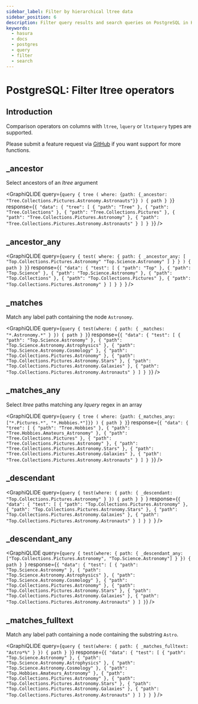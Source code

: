 ```yaml
---
sidebar_label: Filter by hierarchical ltree data
sidebar_position: 6
description: Filter query results and search queries on PostgreSQL in Hasura
keywords:
  - hasura
  - docs
  - postgres
  - query
  - filter
  - search
---
```



# PostgreSQL: Filter ltree operators

## Introduction

Comparison operators on columns with `ltree`, `lquery` or `ltxtquery` types are supported.

Please submit a feature request via [GitHub](https://github.com/hasura/graphql-engine) if you want support for more
functions.

[//]: # (For more details on `ltree` operators and PostgreSQL equivalents, refer to the)

[//]: # ([API reference]&#40;/api-reference/graphql-api/query.mdx#ltree-operators&#41;.)

## \_ancestor

Select ancestors of an <em>ltree</em> argument

<GraphiQLIDE
  query={`query {
  tree (
    where: {path: {_ancestor: "Tree.Collections.Pictures.Astronomy.Astronauts"}}
  ) {
    path
  }
}`}
  response={`{
  "data": {
    "tree": [
      {
        "path": "Tree"
      },
      {
        "path": "Tree.Collections"
      },
      {
        "path": "Tree.Collections.Pictures"
      },
      {
        "path": "Tree.Collections.Pictures.Astronomy"
      },
      {
        "path": "Tree.Collections.Pictures.Astronomy.Astronauts"
      }
    ]
  }
}`}
/>

## \_ancestor_any

<GraphiQLIDE
  query={`query {
  test(
    where: {
      path: {
        _ancestor_any: [
          "Top.Collections.Pictures.Astronomy"
          "Top.Science.Astronomy"
        ]
      }
    }
  ) {
    path
  }
}`}
  response={`{
  "data": {
    "test": [
      {
        "path": "Top"
      },
      {
        "path": "Top.Science"
      },
      {
        "path": "Top.Science.Astronomy"
      },
      {
        "path": "Top.Collections"
      },
      {
        "path": "Top.Collections.Pictures"
      },
      {
        "path": "Top.Collections.Pictures.Astronomy"
      }
    ]
  }
}
`}
/>

## \_matches

Match any label path containing the node `Astronomy`.

<GraphiQLIDE
  query={`query {
  test(where: { path: { _matches: "*.Astronomy.*" } }) {
    path
  }
}`}
  response={`{
  "data": {
    "test": [
      {
        "path": "Top.Science.Astronomy"
      },
      {
        "path": "Top.Science.Astronomy.Astrophysics"
      },
      {
        "path": "Top.Science.Astronomy.Cosmology"
      },
      {
        "path": "Top.Collections.Pictures.Astronomy"
      },
      {
        "path": "Top.Collections.Pictures.Astronomy.Stars"
      },
      {
        "path": "Top.Collections.Pictures.Astronomy.Galaxies"
      },
      {
        "path": "Top.Collections.Pictures.Astronomy.Astronauts"
      }
    ]
  }
}`}
/>

## \_matches_any

Select <em>ltree</em> paths matching any <em>lquery</em> regex in an array

<GraphiQLIDE
  query={`query {
  tree (
    where: {path: {_matches_any: ["*.Pictures.*", "*.Hobbies.*"]}}
  ) {
    path
  }
}`}
  response={`{
  "data": {
    "tree": [
      {
        "path": "Tree.Hobbies"
      },
      {
        "path": "Tree.Hobbies.Amateurs_Astronomy"
      },
      {
        "path": "Tree.Collections.Pictures"
      },
      {
        "path": "Tree.Collections.Pictures.Astronomy"
      },
      {
        "path": "Tree.Collections.Pictures.Astronomy.Stars"
      },
      {
        "path": "Tree.Collections.Pictures.Astronomy.Galaxies"
      },
      {
        "path": "Tree.Collections.Pictures.Astronomy.Astronauts"
      }
    ]
  }
}`}
/>

## \_descendant

<GraphiQLIDE
  query={`query {
  test(where: { path: { _descendant: "Top.Collections.Pictures.Astronomy" } }) {
    path
  }
}
`}
  response={`{
  "data": {
    "test": [
      {
        "path": "Top.Collections.Pictures.Astronomy"
      },
      {
        "path": "Top.Collections.Pictures.Astronomy.Stars"
      },
      {
        "path": "Top.Collections.Pictures.Astronomy.Galaxies"
      },
      {
        "path": "Top.Collections.Pictures.Astronomy.Astronauts"
      }
    ]
  }
}
`}
/>

## \_descendant_any

<GraphiQLIDE
  query={`query {
  test(where: { path: { _descendant_any: ["Top.Collections.Pictures.Astronomy", "Top.Science.Astronomy"] } }) {
    path
  }
  `}
  response={`{
  "data": {
    "test": [
      {
        "path": "Top.Science.Astronomy"
      },
      {
        "path": "Top.Science.Astronomy.Astrophysics"
      },
      {
        "path": "Top.Science.Astronomy.Cosmology"
      },
      {
        "path": "Top.Collections.Pictures.Astronomy"
      },
      {
        "path": "Top.Collections.Pictures.Astronomy.Stars"
      },
      {
        "path": "Top.Collections.Pictures.Astronomy.Galaxies"
      },
      {
        "path": "Top.Collections.Pictures.Astronomy.Astronauts"
      }
    ]
  }`}
/>

## \_matches_fulltext

Match any label path containing a node containing the substring `Astro`.

<GraphiQLIDE
  query={`query {
  test(where: { path: { _matches_fulltext: "Astro*%" } }) {
    path
  }
}`}
  response={`{
  "data": {
    "test": [
      {
        "path": "Top.Science.Astronomy"
      },
      {
        "path": "Top.Science.Astronomy.Astrophysics"
      },
      {
        "path": "Top.Science.Astronomy.Cosmology"
      },
      {
        "path": "Top.Hobbies.Amateurs_Astronomy"
      },
      {
        "path": "Top.Collections.Pictures.Astronomy"
      },
      {
        "path": "Top.Collections.Pictures.Astronomy.Stars"
      },
      {
        "path": "Top.Collections.Pictures.Astronomy.Galaxies"
      },
      {
        "path": "Top.Collections.Pictures.Astronomy.Astronauts"
      }
    ]
  }
}
`}
/>
